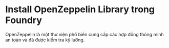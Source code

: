 # Install OpenZeppelin Library trong Foundry


<YouTubePlayer videoId="J6DI3nhPPBk"/>

OpenZeppelin là một thư viện phổ biến cung cấp các hợp đồng thông minh an toàn và đã được kiểm tra kỹ lưỡng.